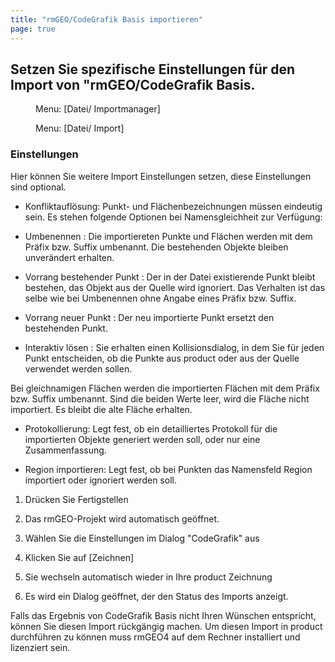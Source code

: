 ```yaml
---
title: "rmGEO/CodeGrafik Basis importieren"
page: true
---
```

## Setzen Sie spezifische Einstellungen f&#252;r den Import von &quot;rmGEO/CodeGrafik Basis.
<GeoMapper> <Menu> Menu: [Datei/ Importmanager] </Menu> </GeoMapper><GeoDesigner> <Menu> Menu: [Datei/ Import] </Menu> </GeoDesigner>

### Einstellungen
Hier k&#246;nnen Sie weitere Import Einstellungen setzen, diese Einstellungen sind optional.

- <Bold> Konfliktaufl&#246;sung: </Bold> Punkt- und Fl&#228;chenbezeichnungen m&#252;ssen eindeutig sein. Es stehen folgende Optionen bei Namensgleichheit  zur Verf&#252;gung:

- <Italic> Umbenennen </Italic> : Die importiereten Punkte und Fl&#228;chen werden mit dem Pr&#228;fix bzw. Suffix umbenannt. Die bestehenden Objekte bleiben unver&#228;ndert erhalten.

- <Italic> Vorrang bestehender Punkt </Italic> : Der in der Datei existierende Punkt bleibt bestehen, das Objekt aus der Quelle wird ignoriert. Das Verhalten ist das selbe wie bei <Italic> Umbenennen </Italic>  ohne Angabe eines Pr&#228;fix bzw. Suffix.

- <Italic> Vorrang neuer Punkt </Italic> : Der neu importierte Punkt ersetzt den bestehenden Punkt.

- <Italic> Interaktiv l&#246;sen </Italic> : Sie erhalten einen Kollisionsdialog, in dem Sie f&#252;r jeden Punkt entscheiden, ob die Punkte aus <Placeholder>product</Placeholder> oder aus der Quelle verwendet werden sollen. 


<Warning>
Bei gleichnamigen Fl&#228;chen werden die importierten Fl&#228;chen mit dem Pr&#228;fix bzw. Suffix umbenannt. Sind die beiden Werte leer, wird die Fl&#228;che nicht importiert. Es bleibt die alte Fl&#228;che erhalten.

</Warning>


- <Bold> Protokollierung: </Bold>  Legt fest, ob ein detailliertes Protokoll f&#252;r die importierten Objekte generiert werden soll, oder nur eine Zusammenfassung.

- <Bold> Region importieren: </Bold>  Legt fest, ob bei Punkten das Namensfeld <Italic> Region </Italic>  importiert oder ignoriert werden soll.





1. Dr&#252;cken Sie <Border>Fertigstellen</Border> 
2. Das rmGEO-Projekt wird automatisch ge&#246;ffnet.

3. W&#228;hlen Sie die Einstellungen im Dialog &quot;CodeGrafik&quot; aus

4. Klicken Sie auf 
[Zeichnen]

5. Sie wechseln automatisch wieder in Ihre <Placeholder>product</Placeholder> Zeichnung

6. Es wird ein Dialog ge&#246;ffnet, der den Status des Imports anzeigt.




<Success>
Falls das Ergebnis von CodeGrafik Basis nicht Ihren W&#252;nschen entspricht, k&#246;nnen Sie diesen Import r&#252;ckg&#228;ngig machen.
</Success>

<Warning>
Um diesen  Import in  <Placeholder>product</Placeholder> durchf&#252;hren zu k&#246;nnen muss  <Italic> rmGEO4 </Italic>  auf dem Rechner installiert und lizenziert sein.
</Warning>

